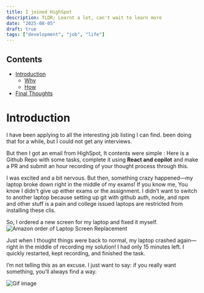 ```yaml
---
title: I joined HighSpot
description: TLDR; Learnt a lot, can't wait to learn more
date: "2025-08-05"
draft: true
tags: ["development", "job", "life"]
---
```

## Contents

*   [Introduction](#introduction)
    *   [Why](#why)
    *   [How](#how)
*   [Final Thoughts](#final-thoughts)

# Introduction

I have been applying to all the interesting job listing I can find.
been doing that for a while, but I could not get any interviews.

But then I got an email from HighSpot, It contents were simple :
Here is a Github Repo with some tasks, complete it using **React and copilot** and make a PR and submit an hour recording of your thought process through this.

I was excited and a bit nervous. But then, something crazy happened—my laptop broke down right in the middle of my exams!
If you know me, You know I didn't give up either exams or the assignment.
I didn’t want to switch to another laptop because setting up git with github auth, node, and npm and other stuff is a pain and college issued laptops are restricted from installing these clis.

So, I ordered a new screen for my laptop and fixed it myself. 
<img src="https://qujr12qsco.ufs.sh/f/fthLDAMTNUTlr9w86ItJ95hV8dH7kSiKEgTt3LO6YwaqbMfQ" alt="Amazon order of Laptop Screen Replacement" />

Just when I thought things were back to normal, my laptop crashed again—right in the middle of recording my solution! I had only 15 minutes left. I quickly restarted, kept recording, and finished the task.

I’m not telling this as an excuse. I just want to say: if you really want something, you’ll always find a way.

<img src="https://qujr12qsco.ufs.sh/f/fthLDAMTNUTl4o0N8SyH0KYGFceEXvBShQUayu1gCMlxo3dR" alt="Gif image" />


